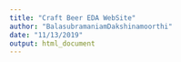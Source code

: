```yaml
---
title: "Craft Beer EDA WebSite"
author: "BalasubramaniamDakshinamoorthi"
date: "11/13/2019"
output: html_document
---
```

